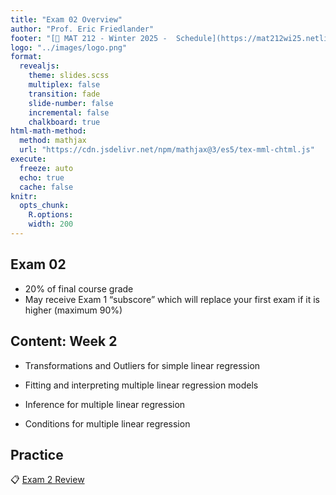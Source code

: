 ---
title: "Exam 02 Overview"
author: "Prof. Eric Friedlander"
footer: "[🔗 MAT 212 - Winter 2025 -  Schedule](https://mat212wi25.netlify.app/schedule)"
logo: "../images/logo.png"
format: 
  revealjs:
    theme: slides.scss
    multiplex: false
    transition: fade
    slide-number: false
    incremental: false 
    chalkboard: true
html-math-method:
  method: mathjax
  url: "https://cdn.jsdelivr.net/npm/mathjax@3/es5/tex-mml-chtml.js"
execute:
  freeze: auto
  echo: true
  cache: false
knitr:
  opts_chunk: 
    R.options:      
    width: 200
---

## Exam 02 {.midi}

-   20% of final course grade
-   May receive Exam 1 "subscore" which will replace your first exam if it is higher (maximum 90%)

## Content: Week 2 {.midi}

-   Transformations and Outliers for simple linear regression

-   Fitting and interpreting multiple linear regression models

-   Inference for multiple linear regression

-   Conditions for multiple linear regression

## Practice

::: appex
📋 [Exam 2 Review](/exam/exam-02-practice.qmd)
:::
